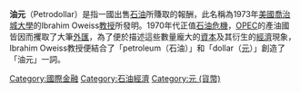 '''油元'''（Petrodollar）是指一國出售[[石油|石油]]所賺取的報酬，此名稱為1973年[[美國|美國]][[喬治城大學|喬治城大學]]的Ibrahim Oweiss[[教授|教授]]所發明。1970年代正值[[石油危機|石油危機]]，[[OPEC|OPEC]]的產油國皆因而攫取了大筆[[外匯|外匯]]，為了便於描述這些數量龐大的[[資本|資本]]及其衍生的[[經濟|經濟]]現象，Ibrahim Oweiss教授便結合了「petroleum（石油）」和「dollar（[[元|元]]）」創造了「油元」一詞。

{{经济小作品}}
[[Category:國際金融|Category:國際金融]]
[[Category:石油經濟|Category:石油經濟]]
[[Category:元_(貨幣)|Category:元 (貨幣)]]